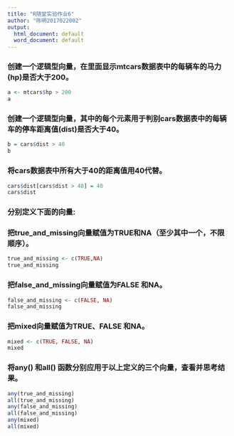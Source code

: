 ```yaml
---
title: "R随堂实验作业6"
author: "陈明2017022002"
output:
  html_document: default
  word_document: default
---
```

 
### 创建一个逻辑型向量，在里面显示mtcars数据表中的每辆车的马力(hp)是否大于200。
```r
a <- mtcars$hp > 200
a
```

### 创建一个逻辑型向量，其中的每个元素用于判别cars数据表中的每辆车的停车距离值(dist)是否大于40。
```r
b = cars$dist > 40
b
```

### 将cars数据表中所有大于40的距离值用40代替。
```r
cars$dist[cars$dist > 40] = 40
cars$dist
```


### 分别定义下面的向量:
### 把true_and_missing向量赋值为TRUE和NA（至少其中一个，不限顺序）。
```r
true_and_missing <- c(TRUE,NA)
true_and_missing
```

### 把false_and_missing向量赋值为FALSE 和NA。
```r
false_and_missing <- c(FALSE, NA)
false_and_missing
```

### 把mixed向量赋值为TRUE、FALSE 和NA。
```r
mixed <- c(TRUE, FALSE, NA)
mixed
```

### 将any() 和all() 函数分别应用于以上定义的三个向量，查看并思考结果。
```r
any(true_and_missing)
all(true_and_missing)
any(false_and_missing)
all(false_and_missing)
any(mixed)
all(mixed)
```















